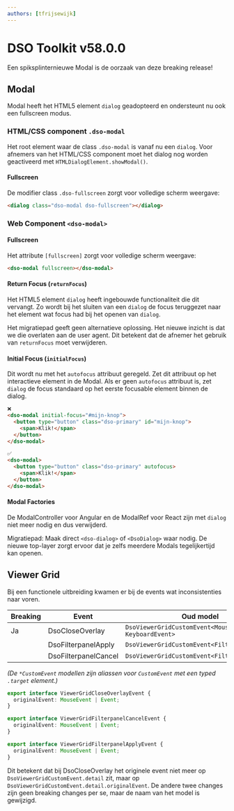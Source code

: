 ```yaml
---
authors: [tfrijsewijk]
---
```


# DSO Toolkit v58.0.0

Een spiksplinternieuwe Modal is de oorzaak van deze breaking release!

## Modal

Modal heeft het HTML5 element `dialog` geadopteerd en ondersteunt nu ook een fullscreen modus.

### HTML/CSS component `.dso-modal`

Het root element waar de class `.dso-modal` is vanaf nu een `dialog`. Voor afnemers van het HTML/CSS component moet het dialog nog worden geactiveerd met `HTMLDialogElement.showModal()`.

#### Fullscreen

De modifier class `.dso-fullscreen` zorgt voor volledige scherm weergave:

```html
<dialog class="dso-modal dso-fullscreen"></dialog>
```

### Web Component `<dso-modal>`

#### Fullscreen

Het attribute `[fullscreen]` zorgt voor volledige scherm weergave:

```html
<dso-modal fullscreen></dso-modal>
```

#### Return Focus (`returnFocus`)

Het HTML5 element `dialog` heeft ingebouwde functionaliteit die dit vervangt. Zo wordt bij het sluiten van een `dialog` de focus teruggezet naar het element wat focus had bij het openen van `dialog`.

Het migratiepad geeft geen alternatieve oplossing. Het nieuwe inzicht is dat we die overlaten aan de user agent. Dit betekent dat de afnemer het gebruik van `returnFocus` moet verwijderen.

#### Initial Focus (`initialFocus`)

Dit wordt nu met het `autofocus` attribuut geregeld. Zet dit attribuut op het interactieve element in de Modal. Als er geen `autofocus` attribuut is, zet `dialog` de focus standaard op het eerste focusable element binnen de dialog.

```html
❌
<dso-modal initial-focus="#mijn-knop">
  <button type="button" class="dso-primary" id="mijn-knop">
    <span>Klik!</span>
  </button>
</dso-modal>

✅
<dso-modal>
  <button type="button" class="dso-primary" autofocus>
    <span>Klik!</span>
  </button>
</dso-modal>
```

#### Modal Factories

De ModalController voor Angular en de ModalRef voor React zijn met `dialog` niet meer nodig en dus verwijderd.

Migratiepad: Maak direct `<dso-dialog>` of `<DsoDialog>` waar nodig. De nieuwe top-layer zorgt ervoor dat je zelfs meerdere Modals tegelijkertijd kan openen.

## Viewer Grid

Bij een functionele uitbreiding kwamen er bij de events wat inconsistenties naar voren.

| Breaking | Event                | Oud model                                               | Nieuw model                                                  |
| -------- | -------------------- | ------------------------------------------------------- | ------------------------------------------------------------ |
| Ja       | DsoCloseOverlay      | `DsoViewerGridCustomEvent<MouseEvent \| KeyboardEvent>` | `DsoViewerGridCustomEvent<ViewerGridCloseOverlayEvent>`      |
|          | DsoFilterpanelApply  | `DsoViewerGridCustomEvent<FilterpanelEvent>`            | `DsoViewerGridCustomEvent<ViewerGridFilterpanelApplyEvent>`  |
|          | DsoFilterpanelCancel | `DsoViewerGridCustomEvent<FilterpanelEvent>`            | `DsoViewerGridCustomEvent<ViewerGridFilterpanelCancelEvent>` |

_(De `*CustomEvent` modellen zijn aliassen voor `CustomEvent` met een typed `.target` element.)_

```ts
export interface ViewerGridCloseOverlayEvent {
  originalEvent: MouseEvent | Event;
}

export interface ViewerGridFilterpanelCancelEvent {
  originalEvent: MouseEvent | Event;
}

export interface ViewerGridFilterpanelApplyEvent {
  originalEvent: MouseEvent | Event;
}
```

Dit betekent dat bij DsoCloseOverlay het originele event niet meer op `DsoViewerGridCustomEvent.detail` zit, maar op `DsoViewerGridCustomEvent.detail.originalEvent`. De andere twee changes zijn geen breaking changes per se, maar de naam van het model is gewijzigd.
